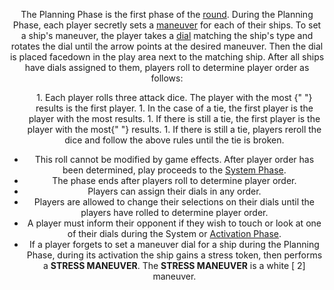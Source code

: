 <Header title="Planning Phase" />

The Planning Phase is the first phase of the [round](/article/Round). During the Planning Phase,
each player secretly sets a [maneuver](/article/Maneuver) for each of their ships. To set a ship's
maneuver, the player takes a [dial](/article/Dial) matching the ship's type and rotates the
dial until the arrow points at the desired maneuver. Then the dial is placed
facedown in the play area next to the matching ship. After all ships have dials
assigned to them, players roll to determine player order as follows:

<ol>
  1. Each player rolls three attack dice. The player with the most <Crit />{" "}
  results is the first player. 1. In the case of a tie, the first player is the
  player with the most <Focus />
  results. 1. If there is still a tie, the first player is the player with the most{" "}
  <Hit />
  results. 1. If there is still a tie, players reroll the dice and follow the
  above rules until the tie is broken.
</ol>

- This roll cannot be modified by game effects.
  After player order has been determined, play proceeds to the [System Phase](/article/System_Phase).
- The phase ends after players roll to determine player order.
- Players can assign their dials in any order.
- Players are allowed to change their selections on their dials until the
  players have rolled to determine player order.
- A player must inform their opponent if they wish to touch or look at one of
  their dials during the System or [Activation Phase](/article/Activation_Phase).
- If a player forgets to set a maneuver dial for a ship during the Planning
  Phase, during its activation the ship gains a stress token, then performs a
  **STRESS MANEUVER**. The **STRESS MANEUVER** is a white [<Straight/> 2] maneuver.
